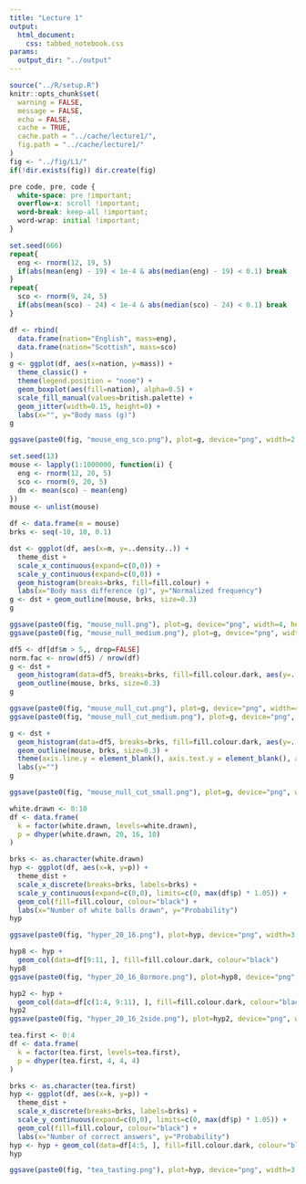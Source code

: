 ```yaml
---
title: "Lecture 1"
output:
  html_document:
    css: tabbed_notebook.css
params: 
  output_dir: "../output"
---
```


```r
source("../R/setup.R")
knitr::opts_chunk$set(
  warning = FALSE,
  message = FALSE,
  echo = FALSE,
  cache = TRUE,
  cache.path = "../cache/lecture1/",
  fig.path = "../cache/lecture1/"
)
fig <- "../fig/L1/"
if(!dir.exists(fig)) dir.create(fig)
```

```css
pre code, pre, code {
  white-space: pre !important;
  overflow-x: scroll !important;
  word-break: keep-all !important;
  word-wrap: initial !important;
}
```


```r
set.seed(666)
repeat{
  eng <- rnorm(12, 19, 5)
  if(abs(mean(eng) - 19) < 1e-4 & abs(median(eng) - 19) < 0.1) break
}
repeat{
  sco <- rnorm(9, 24, 5)
  if(abs(mean(sco) - 24) < 1e-4 & abs(median(sco) - 24) < 0.1) break
}
```

```r
df <- rbind(
  data.frame(nation="English", mass=eng),
  data.frame(nation="Scottish", mass=sco)
)
g <- ggplot(df, aes(x=nation, y=mass)) +
  theme_classic() +
  theme(legend.position = "none") +
  geom_boxplot(aes(fill=nation), alpha=0.5) +
  scale_fill_manual(values=british.palette) +
  geom_jitter(width=0.15, height=0) +
  labs(x="", y="Body mass (g)")
g

ggsave(paste0(fig, "mouse_eng_sco.png"), plot=g, device="png", width=2.1, height=3.5, dpi=300) 
```

```r
set.seed(13)
mouse <- lapply(1:1000000, function(i) {
  eng <- rnorm(12, 20, 5)
  sco <- rnorm(9, 20, 5)
  dm <- mean(sco) - mean(eng)
})
mouse <- unlist(mouse)
```



```r
df <- data.frame(m = mouse)
brks <- seq(-10, 10, 0.1)

dst <- ggplot(df, aes(x=m, y=..density..)) +
  theme_dist +
  scale_x_continuous(expand=c(0,0)) +
  scale_y_continuous(expand=c(0,0)) +
  geom_histogram(breaks=brks, fill=fill.colour) +
  labs(x="Body mass difference (g)", y="Normalized frequency")
g <- dst + geom_outline(mouse, brks, size=0.3)
g

ggsave(paste0(fig, "mouse_null.png"), plot=g, device="png", width=4, height=3, dpi=300)
ggsave(paste0(fig, "mouse_null_medium.png"), plot=g, device="png", width=3, height=2.25, dpi=300)
```

```r
df5 <- df[df$m > 5,, drop=FALSE]
norm.fac <- nrow(df5) / nrow(df)
g <- dst +
  geom_histogram(data=df5, breaks=brks, fill=fill.colour.dark, aes(y=..density.. * norm.fac)) +
  geom_outline(mouse, brks, size=0.3)
g

ggsave(paste0(fig, "mouse_null_cut.png"), plot=g, device="png", width=4, height=3, dpi=300)
ggsave(paste0(fig, "mouse_null_cut_medium.png"), plot=g, device="png", width=3, height=2.25, dpi=300)
```

```r
g <- dst +
  geom_histogram(data=df5, breaks=brks, fill=fill.colour.dark, aes(y=..density.. * norm.fac)) +
  geom_outline(mouse, brks, size=0.3) +
  theme(axis.line.y = element_blank(), axis.text.y = element_blank(), axis.ticks.y = element_blank()) +
  labs(y="")
g

ggsave(paste0(fig, "mouse_null_cut_small.png"), plot=g, device="png", width=2, height=2, dpi=300)
```


```r
white.drawn <- 0:10
df <- data.frame(
  k = factor(white.drawn, levels=white.drawn),
  p = dhyper(white.drawn, 20, 16, 10)
)

brks <- as.character(white.drawn)
hyp <- ggplot(df, aes(x=k, y=p)) +
  theme_dist +
  scale_x_discrete(breaks=brks, labels=brks) +
  scale_y_continuous(expand=c(0,0), limits=c(0, max(df$p) * 1.05)) +
  geom_col(fill=fill.colour, colour="black") +
  labs(x="Number of white balls drawn", y="Probability")
hyp

ggsave(paste0(fig, "hyper_20_16.png"), plot=hyp, device="png", width=3.2, height=2, dpi=300)

hyp8 <- hyp +
  geom_col(data=df[9:11, ], fill=fill.colour.dark, colour="black")
hyp8
ggsave(paste0(fig, "hyper_20_16_8ormore.png"), plot=hyp8, device="png", width=3.2, height=2, dpi=300)

hyp2 <- hyp +
  geom_col(data=df[c(1:4, 9:11), ], fill=fill.colour.dark, colour="black")
hyp2
ggsave(paste0(fig, "hyper_20_16_2side.png"), plot=hyp2, device="png", width=3.2, height=2, dpi=300)

```


```r
tea.first <- 0:4
df <- data.frame(
  k = factor(tea.first, levels=tea.first),
  p = dhyper(tea.first, 4, 4, 4)
)

brks <- as.character(tea.first)
hyp <- ggplot(df, aes(x=k, y=p)) +
  theme_dist +
  scale_x_discrete(breaks=brks, labels=brks) +
  scale_y_continuous(expand=c(0,0), limits=c(0, max(df$p) * 1.05)) +
  geom_col(fill=fill.colour, colour="black") +
  labs(x="Number of correct answers", y="Probability")
hyp <- hyp + geom_col(data=df[4:5, ], fill=fill.colour.dark, colour="black")
hyp

ggsave(paste0(fig, "tea_tasting.png"), plot=hyp, device="png", width=3.2, height=2, dpi=300)
```